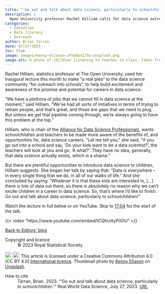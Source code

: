 ```yaml
---
title: "'Go out and talk about data science, particularly to schoolchildren'"
description: |
  Open University professor Rachel Hilliam calls for data science outreach in schools, to build skills pipeline and plug gaps: 'There is absolutely no reason why we can’t excite children in a career in data science.' 
categories:
  - Education
  - Data literacy
  - Outreach
author: Brian Tarran
date: 07/27/2023
toc: true
image: images/kenny-eliason-zFSo6bnZJTw-unsplash.png
image-alt: A photo of children listening to teacher in class, taken from a child's perspective.
---
```


Rachel Hilliam, statistics professor at The Open University, used her inaugural lecture this month to make “a real plea” to the data science community “for outreach into schools”, to help build excitement and awareness of the promise and potential for careers in data science. 

“We have a plethora of jobs that we cannot fill in data science at the moment,” said Hilliam. “We’ve had all sorts of initiatives in terms of trying to retrain people, and that’s great, and those are gaps that we need to plug. But unless we get that pipeline coming through, we’re always going to have this problem at the top.” 

Hilliam, who is chair of the [Alliance for Data Science Professionals](https://alliancefordatascienceprofessionals.co.uk), wants schoolchildren and teachers to be made more aware of the benefits of, and opportunities for, data science careers. “Let me tell you,” she said, “if you go out into a school and say, ‘Do your kids want to be a data scientist?’, the teachers will look at you and go, ‘A what?’. They have no idea, generally, that data science actually exists, which is a shame.” 

But there are plentiful opportunities to introduce data science to children, Hilliam suggests. She began her talk by saying that: “Data is everywhere – in every single thing that we do, in all of our walks of life.” And she concluded by saying: “Whatever it is that these kids are interested in, […] there is lots of data out there, so there is absolutely no reason why we can’t excite children in a career in data science. So, that’s where I’d like to finish. Go out and talk about data science, particularly to schoolchildren!” 

Watch the lecture in full below or on YouTube. Skip to [17:04](https://www.youtube.com/live/tCQhU4yP0OU?feature=share&t=1024) for the start of the talk. 

{{< video "https://www.youtube.com/embed/tCQhU4yP0OU" >}}

::: {.article-btn}
[Back to Editors' blog](/viewpoints/editors-blog/index.qmd)
:::

::: {.further-info}
::: grid
::: {.g-col-12 .g-col-md-6}
Copyright and licence
: &copy; 2023 Royal Statistical Society

<a href="http://creativecommons.org/licenses/by/4.0/?ref=chooser-v1" target="_blank" rel="license noopener noreferrer" style="display:inline-block;"> <img style="height:22px!important;vertical-align:text-bottom;" src="https://mirrors.creativecommons.org/presskit/icons/cc.svg?ref=chooser-v1"><img style="height:22px!important;margin-left:3px;vertical-align:text-bottom;" src="https://mirrors.creativecommons.org/presskit/icons/by.svg?ref=chooser-v1"></a> This article is licensed under a Creative Commons Attribution 4.0 (CC BY 4.0) <a href="http://creativecommons.org/licenses/by/4.0/?ref=chooser-v1" target="_blank" rel="license noopener noreferrer" style="display:inline-block;"> International licence</a>. Thumbnail photo by <a href="https://unsplash.com/@neonbrand?utm_source=unsplash&utm_medium=referral&utm_content=creditCopyText">Kenny Eliason</a> on <a href="https://unsplash.com/photos/zFSo6bnZJTw?utm_source=unsplash&utm_medium=referral&utm_content=creditCopyText">Unsplash</a>.
  

:::

::: {.g-col-12 .g-col-md-6}
How to cite
: Tarran, Brian. 2023. "'Go out and talk about data science, particularly to schoolchildren.'" Real World Data Science, July 27, 2023. [URL](https://realworlddatascience.net/viewpoints/editors-blog/posts/2023/07/27/schools-outreach.html)
:::
:::
:::